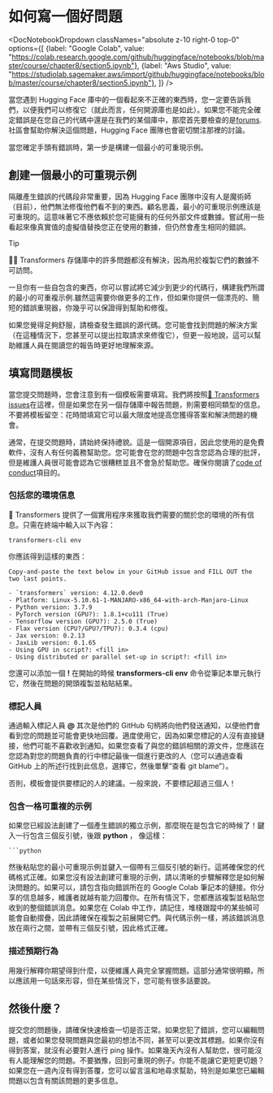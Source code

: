# 如何寫一個好問題

<DocNotebookDropdown
  classNames="absolute z-10 right-0 top-0"
  options={[
    {label: "Google Colab", value: "https://colab.research.google.com/github/huggingface/notebooks/blob/master/course/chapter8/section5.ipynb"},
    {label: "Aws Studio", value: "https://studiolab.sagemaker.aws/import/github/huggingface/notebooks/blob/master/course/chapter8/section5.ipynb"},
]} />

當您遇到 Hugging Face 庫中的一個看起來不正確的東西時，您一定要告訴我們，以便我們可以修復它（就此而言，任何開源庫也是如此）。如果您不能完全確定錯誤是在您自己的代碼中還是在我們的某個庫中，那麼首先要檢查的是[forums](https://discuss.huggingface.co/).社區會幫助你解決這個問題，Hugging Face 團隊也會密切關注那裡的討論。

<Youtube id="_PAli-V4wj0"/>

當您確定手頭有錯誤時，第一步是構建一個最小的可重現示例。
## 創建一個最小的可重現示例

隔離產生錯誤的代碼段非常重要，因為 Hugging Face 團隊中沒有人是魔術師（目前），他們無法修復他們看不到的東西。顧名思義，最小的可重現示例應該是可重現的。這意味著它不應依賴於您可能擁有的任何外部文件或數據。嘗試用一些看起來像真實值的虛擬值替換您正在使用的數據，但仍然會產生相同的錯誤。

> [!TIP]
> 🚨🤗 Transformers 存儲庫中的許多問題都沒有解決，因為用於複製它們的數據不可訪問。

一旦你有一些自包含的東西，你可以嘗試將它減少到更少的代碼行，構建我們所謂的最小的可重複示例.雖然這需要你做更多的工作，但如果你提供一個漂亮的、簡短的錯誤重現器，你幾乎可以保證得到幫助和修復。

如果您覺得足夠舒服，請檢查發生錯誤的源代碼。您可能會找到問題的解決方案（在這種情況下，您甚至可以提出拉取請求來修復它），但更一般地說，這可以幫助維護人員在閱讀您的報告時更好地理解來源。

## 填寫問題模板

當您提交問題時，您會注意到有一個模板需要填寫。我們將按照[🤗 Transformers issues](https://github.com/huggingface/transformers/issues/new/choose)在這裡，但是如果您在另一個存儲庫中報告問題，則需要相同類型的信息。不要將模板留空：花時間填寫它可以最大限度地提高您獲得答案和解決問題的機會。

通常，在提交問題時，請始終保持禮貌。這是一個開源項目，因此您使用的是免費軟件，沒有人有任何義務幫助您。您可能會在您的問題中包含您認為合理的批評，但是維護人員很可能會認為它很糟糕並且不會急於幫助您。確保你閱讀了[code of conduct](https://github.com/huggingface/transformers/blob/master/CODE_OF_CONDUCT.md)項目的。

### 包括您的環境信息

🤗 Transformers 提供了一個實用程序來獲取我們需要的關於您的環境的所有信息。只需在終端中輸入以下內容：

```
transformers-cli env
```

你應該得到這樣的東西：

```out
Copy-and-paste the text below in your GitHub issue and FILL OUT the two last points.

- `transformers` version: 4.12.0.dev0
- Platform: Linux-5.10.61-1-MANJARO-x86_64-with-arch-Manjaro-Linux
- Python version: 3.7.9
- PyTorch version (GPU?): 1.8.1+cu111 (True)
- Tensorflow version (GPU?): 2.5.0 (True)
- Flax version (CPU?/GPU?/TPU?): 0.3.4 (cpu)
- Jax version: 0.2.13
- JaxLib version: 0.1.65
- Using GPU in script?: <fill in>
- Using distributed or parallel set-up in script?: <fill in>
```

您還可以添加一個 **!** 在開始的時候 **transformers-cli env** 命令從筆記本單元執行它，然後在問題的開頭複製並粘貼結果。

### 標記人員

通過輸入標記人員 **@** 其次是他們的 GitHub 句柄將向他們發送通知，以便他們會看到您的問題並可能會更快地回覆。適度使用它，因為如果您標記的人沒有直接鏈接，他們可能不喜歡收到通知。如果您查看了與您的錯誤相關的源文件，您應該在您認為對您的問題負責的行中標記最後一個進行更改的人（您可以通過查看 GitHub 上的所述行找到此信息，選擇它，然後單擊“查看 git blame”）。

否則，模板會提供要標記的人的建議。一般來說，不要標記超過三個人！

### 包含一格可重複的示例

如果您已經設法創建了一個產生錯誤的獨立示例，那麼現在是包含它的時候了！鍵入一行包含三個反引號，後跟 **python** ， 像這樣：

```
```python
```

然後粘貼您的最小可重現示例並鍵入一個帶有三個反引號的新行。這將確保您的代碼格式正確。如果您沒有設法創建可重現的示例，請以清晰的步驟解釋您是如何解決問題的。如果可以，請包含指向錯誤所在的 Google Colab 筆記本的鏈接。你分享的信息越多，維護者就越有能力回覆你。在所有情況下，您都應該複製並粘貼您收到的整個錯誤消息。如果您在 Colab 中工作，請記住，堆棧跟蹤中的某些幀可能會自動摺疊，因此請確保在複製之前展開它們。與代碼示例一樣，將該錯誤消息放在兩行之間，並帶有三個反引號，因此格式正確。

### 描述預期行為

用幾行解釋你期望得到什麼，以便維護人員完全掌握問題。這部分通常很明顯，所以應該用一句話來形容，但在某些情況下，您可能有很多話要說。

## 然後什麼？

提交您的問題後，請確保快速檢查一切是否正常。如果您犯了錯誤，您可以編輯問題，或者如果您發現問題與您最初的想法不同，甚至可以更改其標題。如果你沒有得到答案，就沒有必要對人進行 ping 操作。如果幾天內沒有人幫助您，很可能沒有人能理解您的問題。不要猶豫，回到可重現的例子。你能不能讓它更短更切題？如果您在一週內沒有得到答覆，您可以留言溫和地尋求幫助，特別是如果您已編輯問題以包含有關該問題的更多信息。


